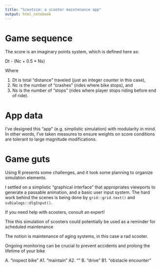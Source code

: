 ```yaml
---
title: "Scootsim: a scooter maintenance app"
output: html_notebook
---
```


<!-- # 

https://stackoverflow.com/questions/13143801/update-plots-during-for-loop-from-within-rstudio 

https://stackoverflow.com/questions/8772630/plotting-during-a-loop-in-rstudio

https://stackoverflow.com/questions/46116614/taking-inputs-through-pop-up-window-in-r/46116803

-->



# Game sequence

The score is an imaginary points system, which is defined here as:

Dt - (Nc + 0.5 * Ns)

Where 

1. Dt is total "distance" traveled (just an integer counter in this case), 
2. Nc is the number of "crashes" (rides where bike stops), and 
3. Ns is the number of "stops" (rides where player stops riding before end of ride).

# App data

I've designed this "app" (e.g. simplistic simulation) with modularity in mind. In other words, I've taken measures to ensure weights on score conditions are tolerant to large magnitude modifications.

# Game guts

Using R presents some challenges, and it took some planning to organize simulation elements.

I settled on a simplistic "graphical interface" that appropriates viewports to generate a passable animation, and a basic user input system. The hard work behind the scenes is being done by `grid::grid.text()` and `svDialogs::dlgInput()`.


If you need help with scooters, consult an expert!


Thie this simulation of scooters could potentially be used as a reminder for scheduled maintenance

The notion is maintenance of aging systems, in this case a rad scooter.

Ongoing monitoring can be crucial to prevent accidents and prolong the lifetime of your bike



A. "inspect bike"
A1. "maintain"
A2. ""
B. "drive"
B1. "obstacle encounter"


